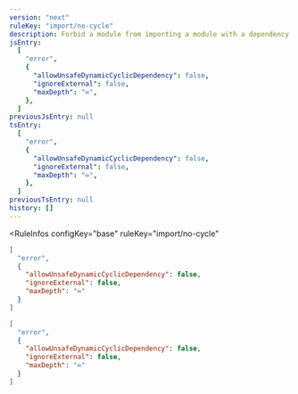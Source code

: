 ```yaml
---
version: "next"
ruleKey: "import/no-cycle"
description: Forbid a module from importing a module with a dependency path back to itself
jsEntry:
  [
    "error",
    {
      "allowUnsafeDynamicCyclicDependency": false,
      "ignoreExternal": false,
      "maxDepth": "∞",
    },
  ]
previousJsEntry: null
tsEntry:
  [
    "error",
    {
      "allowUnsafeDynamicCyclicDependency": false,
      "ignoreExternal": false,
      "maxDepth": "∞",
    },
  ]
previousTsEntry: null
history: []
---
```


<RuleInfos 
  configKey="base" 
  ruleKey="import/no-cycle" 
>

```json
[
  "error",
  {
    "allowUnsafeDynamicCyclicDependency": false,
    "ignoreExternal": false,
    "maxDepth": "∞"
  }
]
```

```json
[
  "error",
  {
    "allowUnsafeDynamicCyclicDependency": false,
    "ignoreExternal": false,
    "maxDepth": "∞"
  }
]
```

</RuleInfos>
